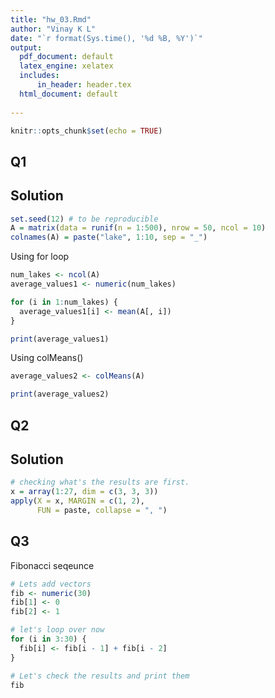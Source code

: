 ```yaml
---
title: "hw_03.Rmd"
author: "Vinay K L"
date: "`r format(Sys.time(), '%d %B, %Y')`"
output:
  pdf_document: default
  latex_engine: xelatex
  includes:
      in_header: header.tex
  html_document: default
      
---
```


```r
knitr::opts_chunk$set(echo = TRUE)
```

## Q1

## Solution

```r
set.seed(12) # to be reproducible
A = matrix(data = runif(n = 1:500), nrow = 50, ncol = 10)
colnames(A) = paste("lake", 1:10, sep = "_")
```

Using for loop

```r
num_lakes <- ncol(A)
average_values1 <- numeric(num_lakes)

for (i in 1:num_lakes) {
  average_values1[i] <- mean(A[, i])
}

print(average_values1)
```

Using colMeans()

```r
average_values2 <- colMeans(A)

print(average_values2)
```


## Q2 

## Solution

```r
# checking what's the results are first.
x = array(1:27, dim = c(3, 3, 3))
apply(X = x, MARGIN = c(1, 2), 
      FUN = paste, collapse = ", ")
```


## Q3 

Fibonacci seqeunce 

```r
# Lets add vectors
fib <- numeric(30)
fib[1] <- 0
fib[2] <- 1

# let's loop over now 
for (i in 3:30) {
  fib[i] <- fib[i - 1] + fib[i - 2]
}

# Let's check the results and print them
fib
```


